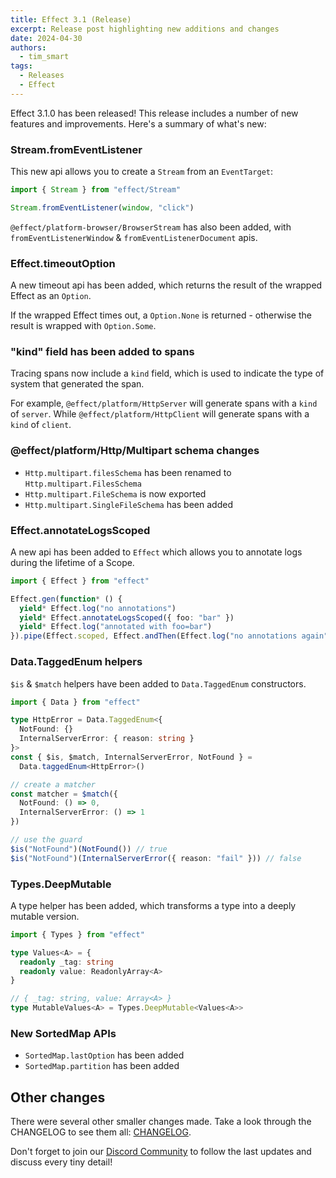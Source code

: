 ```yaml
---
title: Effect 3.1 (Release)
excerpt: Release post highlighting new additions and changes
date: 2024-04-30
authors:
  - tim_smart
tags:
  - Releases
  - Effect
---
```


Effect 3.1.0 has been released! This release includes a number of new features and improvements. Here's a summary of what's new:

### Stream.fromEventListener

This new api allows you to create a `Stream` from an `EventTarget`:

```ts
import { Stream } from "effect/Stream"

Stream.fromEventListener(window, "click")
```

`@effect/platform-browser/BrowserStream` has also been added, with `fromEventListenerWindow` & `fromEventListenerDocument` apis.

### Effect.timeoutOption

A new timeout api has been added, which returns the result of the wrapped Effect as an `Option`.

If the wrapped Effect times out, a `Option.None` is returned - otherwise the result is wrapped with `Option.Some`.

### "kind" field has been added to spans

Tracing spans now include a `kind` field, which is used to indicate the type of system that generated the span.

For example, `@effect/platform/HttpServer` will generate spans with a `kind` of `server`. While `@effect/platform/HttpClient` will generate spans with a `kind` of `client`.

### @effect/platform/Http/Multipart schema changes

- `Http.multipart.filesSchema` has been renamed to `Http.multipart.FilesSchema`
- `Http.multipart.FileSchema` is now exported
- `Http.multipart.SingleFileSchema` has been added

### Effect.annotateLogsScoped

A new api has been added to `Effect` which allows you to annotate logs during the lifetime of a Scope.

```ts
import { Effect } from "effect"

Effect.gen(function* () {
  yield* Effect.log("no annotations")
  yield* Effect.annotateLogsScoped({ foo: "bar" })
  yield* Effect.log("annotated with foo=bar")
}).pipe(Effect.scoped, Effect.andThen(Effect.log("no annotations again")))
```

### Data.TaggedEnum helpers

`$is` & `$match` helpers have been added to `Data.TaggedEnum` constructors.

```ts
import { Data } from "effect"

type HttpError = Data.TaggedEnum<{
  NotFound: {}
  InternalServerError: { reason: string }
}>
const { $is, $match, InternalServerError, NotFound } =
  Data.taggedEnum<HttpError>()

// create a matcher
const matcher = $match({
  NotFound: () => 0,
  InternalServerError: () => 1
})

// use the guard
$is("NotFound")(NotFound()) // true
$is("NotFound")(InternalServerError({ reason: "fail" })) // false
```

### Types.DeepMutable

A type helper has been added, which transforms a type into a deeply mutable version.

```ts
import { Types } from "effect"

type Values<A> = {
  readonly _tag: string
  readonly value: ReadonlyArray<A>
}

// { _tag: string, value: Array<A> }
type MutableValues<A> = Types.DeepMutable<Values<A>>
```

### New SortedMap APIs

- `SortedMap.lastOption` has been added
- `SortedMap.partition` has been added

## Other changes

There were several other smaller changes made. Take a look through the CHANGELOG to see them all: [CHANGELOG](https://github.com/Effect-TS/effect/blob/main/packages/effect/CHANGELOG.md).

Don't forget to join our [Discord Community](https://discord.gg/effect-ts) to follow the last updates and discuss every tiny detail!
